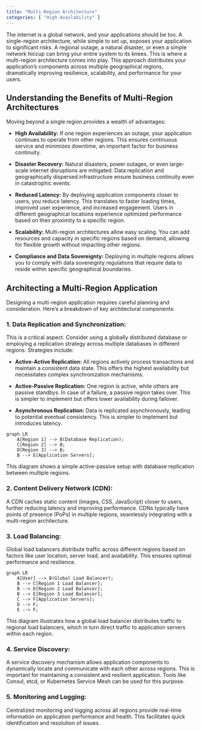 ```yaml
---
title: "Multi-Region Architecture"
categories: [ "High Availability" ]
---
```


The internet is a global network, and your applications should be too. A single-region architecture, while simple to set up, exposes your application to significant risks. A regional outage, a natural disaster, or even a simple network hiccup can bring your entire system to its knees. This is where a multi-region architecture comes into play. This approach distributes your application's components across multiple geographical regions, dramatically improving resilience, scalability, and performance for your users.


## Understanding the Benefits of Multi-Region Architectures

Moving beyond a single region provides a wealth of advantages:

-   **High Availability:** If one region experiences an outage, your application continues to operate from other regions. This ensures continuous service and minimizes downtime, an important factor for business continuity.

-   **Disaster Recovery:** Natural disasters, power outages, or even large-scale internet disruptions are mitigated. Data replication and geographically dispersed infrastructure ensure business continuity even in catastrophic events.

-   **Reduced Latency:** By deploying application components closer to users, you reduce latency. This translates to faster loading times, improved user experience, and increased engagement. Users in different geographical locations experience optimized performance based on their proximity to a specific region.

-   **Scalability:** Multi-region architectures allow easy scaling.
 You can add resources and capacity in specific regions based on demand, allowing for flexible growth without impacting other regions.

-   **Compliance and Data Sovereignty:** Deploying in multiple regions allows you to comply with data sovereignty regulations that require data to reside within specific geographical boundaries.

## Architecting a Multi-Region Application

Designing a multi-region application requires careful planning and consideration. Here's a breakdown of key architectural components:

### 1. Data Replication and Synchronization:

This is a critical aspect. Consider using a globally distributed database or employing a replication strategy across multiple databases in different regions. Strategies include:

-   **Active-Active Replication:** All regions actively process transactions and maintain a consistent data state. This offers the highest availability but necessitates complex synchronization mechanisms.

-   **Active-Passive Replication:** One region is active, while others are passive standbys. In case of a failure, a passive region takes over. This is simpler to implement but offers lower availability during failover.

-   **Asynchronous Replication:** Data is replicated asynchronously, leading to potential eventual consistency. This is simpler to implement but introduces latency.

```mermaid
graph LR
    A[Region 1] --> B(Database Replication);
    C[Region 2] --> B;
    D[Region 3] --> B;
    B --> E[Application Servers];
```

This diagram shows a simple active-passive setup with database replication between multiple regions.

### 2. Content Delivery Network (CDN):

A CDN caches static content (images, CSS, JavaScript) closer to users, further reducing latency and improving performance. CDNs typically have points of presence (PoPs) in multiple regions, seamlessly integrating with a multi-region architecture.

### 3. Load Balancing:

Global load balancers distribute traffic across different regions based on factors like user location, server load, and availability. This ensures optimal performance and resilience.

```mermaid
graph LR
    A[User] --> B(Global Load Balancer);
    B --> C[Region 1 Load Balancer];
    B --> D[Region 2 Load Balancer];
    B --> E[Region 3 Load Balancer];
    C --> F[Application Servers];
    D --> F;
    E --> F;

```

This diagram illustrates how a global load balancer distributes traffic to regional load balancers, which in turn direct traffic to application servers within each region.

### 4. Service Discovery:

A service discovery mechanism allows application components to dynamically locate and communicate with each other across regions. This is important for maintaining a consistent and resilient application. Tools like Consul, etcd, or Kubernetes Service Mesh can be used for this purpose.

### 5. Monitoring and Logging:

Centralized monitoring and logging across all regions provide real-time information on application performance and health. This facilitates quick identification and resolution of issues.